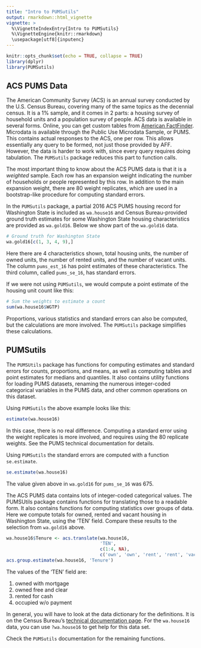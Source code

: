 ```yaml
---
title: "Intro to PUMSutils"
output: rmarkdown::html_vignette
vignette: >
  %\VignetteIndexEntry{Intro to PUMSutils}
  %\VignetteEngine{knitr::rmarkdown}
  \usepackage[utf8]{inputenc}
---
```


```r
knitr::opts_chunk$set(echo = TRUE, collapse = TRUE)
library(dplyr)
library(PUMSutils)
```

## ACS PUMS Data

The American Community Survey (ACS) is an annual survey conducted by the U.S. Census Bureau, covering many of the same topics as the decennial census. It is a 1% sample, and it comes in 2 parts: a housing survey of household units and a population survey of people. ACS data is available in several forms. Online, you can get custom tables from [American FactFinder](https://factfinder.census.gov/faces/nav/jsf/pages/searchresults.xhtml?refresh=t). Microdata is available through the Public Use Microdata Sample, or PUMS. This contains actual responses to the ACS, one per row. This allows essentially any query to be formed, not just those provided by AFF. However, the data is harder to work with, since every query requires doing tabulation. The `PUMSutils` package reduces this part to function calls.    

The most important thing to know about the ACS PUMS data is that it is a *weighted* sample. 
Each row has an expansion weight indicating the number of households or people represented by this row.
In addition to the main expansion weight, there are 80 weight replicates, which are used in a bootstrap-like procedure for computing standard errors.

In the `PUMSutils` package, a partial 2016 ACS PUMS housing record for Washington State is included as `wa.house16` and Census Bureau-provided ground truth estimates for some Washington State housing characteristics are provided as `wa.gold16`. 
Below we show part of the `wa.gold16` data.

```r
# Ground truth for Washington State
wa.gold16[c(1, 3, 4, 9),]
```

Here there are 4 characteristics shown, total housing units, the number of owned
units, the number of rented units, and the number of vacant units.
The column `pums_est_16` has point estimates of these characteristics.
The third column, called `pums_se_16`, has standard errors.

If we were not using `PUMSutils`, we would compute a point estimate of the housing unit count like this:

```r
# Sum the weights to estimate a count
sum(wa.house16$WGTP)
```

Proportions, various statistics and standard errors can also be computed, 
but the calculations are more involved. 
The `PUMSutils` package simplifies these calculations.

## PUMSutils

The `PUMSUtils` package has functions for computing estimates and standard errors for counts, proportions, and means, as well as computing tables and point estimates for medians and quantiles. It also contains utility functions for loading PUMS datasets, renaming the numerous integer-coded categorical variables in the PUMS data, and other common operations on this dataset.

Using `PUMSutils` the above example looks like this:

```r
estimate(wa.house16)
```

In this case, there is no real difference. 
Computing a standard error using the weight replicates is more involved, 
and requires using the 80 replicate weights.
See the PUMS technical documentation for details.

Using `PUMSutils` the standard errors are computed with a function `se.estimate`.

```r
se.estimate(wa.house16)
```

The value given above in `wa.gold16` for `pums_se_16` was 675.

The ACS PUMS data contains lots of integer-coded categorical values.
The PUMSUtils package contains functions for translating those to a readable form. 
It also contains functions for computing statistics over groups of data.
Here we compute totals for owned, rented and vacant housing in Washington State, using the 'TEN' field. Compare these results to the selection from `wa.gold16` above.

```r
wa.house16$Tenure <- acs.translate(wa.house16, 
                                   'TEN', 
                                   c(1:4, NA), 
                                   c('own', 'own', 'rent', 'rent', 'vacant'))   
acs.group.estimate(wa.house16, 'Tenure')
```

The values of the 'TEN' field are:

1. owned with mortgage
2. owned free and clear
3. rented for cash
4. occupied w/o payment
 
In general, you will have to look at the data dictionary for the definitions.
It is on the Census Bureau's [technical documentation page](http://www.census.gov/programs-surveys/acs/technical-documentation/pums/documentation.html).
For the `wa.house16` data, you can use `?wa.house16` to get help for this data set.

Check the `PUMSutils` documentation for the remaining functions.

